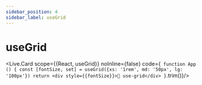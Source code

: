 ---
sidebar_position: 4
sidebar_label: useGrid
---

# useGrid


<Live.Card scope={{React, useGrid}} noInline={false} code={`
function App () {
  const [fontSize, set] = useGrid({xs: '1rem', md: '50px', lg: '100px'})
  return <div style={{fontSize}}>🤏 use-grid</div>
}`.trim()}/>
